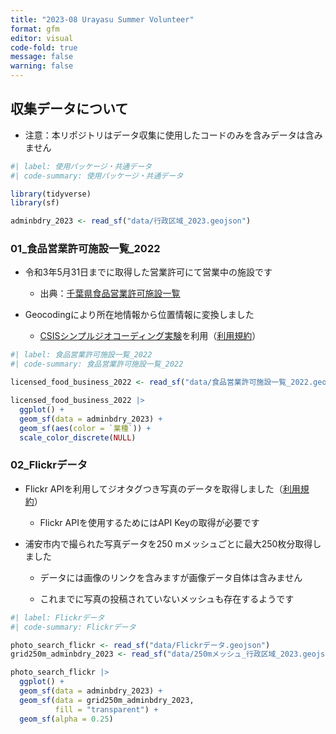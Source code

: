 ```yaml
---
title: "2023-08 Urayasu Summer Volunteer"
format: gfm
editor: visual
code-fold: true
message: false
warning: false
---
```


## 収集データについて

-   注意：本リポジトリはデータ収集に使用したコードのみを含みデータは含みません

```r
#| label: 使用パッケージ・共通データ
#| code-summary: 使用パッケージ・共通データ

library(tidyverse)
library(sf)

adminbdry_2023 <- read_sf("data/行政区域_2023.geojson")

```

### 01_食品営業許可施設一覧_2022

-   令和3年5月31日までに取得した営業許可にて営業中の施設です

    -   出典：[千葉県食品営業許可施設一覧](https://www.pref.chiba.lg.jp/eishi/kyokaitiran/syokuhineigyoukyoka.html)

-   Geocodingにより所在地情報から位置情報に変換しました

    -   [CSISシンプルジオコーディング実験](https://geocode.csis.u-tokyo.ac.jp/)を利用（[利用規約](https://geocode.csis.u-tokyo.ac.jp/home/simple-geocoding/simple-geocoding-tems-of-use/)）

```r
#| label: 食品営業許可施設一覧_2022
#| code-summary: 食品営業許可施設一覧_2022

licensed_food_business_2022 <- read_sf("data/食品営業許可施設一覧_2022.geojson")

licensed_food_business_2022 |> 
  ggplot() +
  geom_sf(data = adminbdry_2023) +
  geom_sf(aes(color = `業種`)) +
  scale_color_discrete(NULL)

```

### 02_Flickrデータ

-   Flickr APIを利用してジオタグつき写真のデータを取得しました（[利用規約](https://www.flickr.com/help/terms/apihttps://www.flickr.com/help/terms/api)）

    -   Flickr APIを使用するためにはAPI Keyの取得が必要です

-   浦安市内で撮られた写真データを250 mメッシュごとに最大250枚分取得しました

    -   データには画像のリンクを含みますが画像データ自体は含みません

    -   これまでに写真の投稿されていないメッシュも存在するようです

```r
#| label: Flickrデータ
#| code-summary: Flickrデータ

photo_search_flickr <- read_sf("data/Flickrデータ.geojson")
grid250m_adminbdry_2023 <- read_sf("data/250mメッシュ_行政区域_2023.geojson")

photo_search_flickr |> 
  ggplot() +
  geom_sf(data = adminbdry_2023) +
  geom_sf(data = grid250m_adminbdry_2023,
          fill = "transparent") +
  geom_sf(alpha = 0.25)

```
